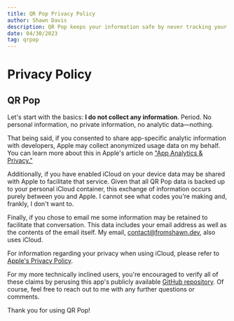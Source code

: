 ```yaml
---
title: QR Pop Privacy Policy
author: Shawn Davis
description: QR Pop keeps your information safe by never tracking your usage and by only sharing data with Apple when you allow it.
date: 04/30/2023
tag: qrpop
---
```


# Privacy Policy
## QR Pop

<MDXDisclaimerText text="This article was last updated 4/30/2023" />

Let's start with the basics: **I do not collect any information**. Period. No personal information, no private information, no analytic data—nothing.

That being said, if you consented to share app-specific analytic information with developers, Apple may collect anonymized usage data on my behalf. You can learn more about this in Apple's article on ["App Analytics & Privacy."](https://www.apple.com/legal/privacy/data/en/app-analytics/)

Additionally, if you have enabled iCloud on your device data may be shared with Apple to facilitate that service. Given that all QR Pop data is backed up to your personal iCloud container, this exchange of information occurs purely between you and Apple. I cannot see what codes you're making and, frankly, I don't want to.

Finally, if you chose to email me some information may be retained to facilitate that conversation. This data includes your email address as well as the contents of the email itself. My email, [contact@fromshawn.dev](contact@fromshawn.dev), also uses iCloud.

For information regarding your privacy when using iCloud, please refer to [Apple's Privacy Policy](https://www.apple.com/legal/privacy/en-ww/).

For my more technically inclined users, you're encouraged to verify all of these claims by perusing this app's publicly available [GitHub repository](https://github.com/git-shawn/QR-Pop). Of course, feel free to reach out to me with any further questions or comments.

Thank you for using QR Pop!

<MDXPillButton title="View on GitHub" href="https://github.com/git-shawn/QR-Pop" />